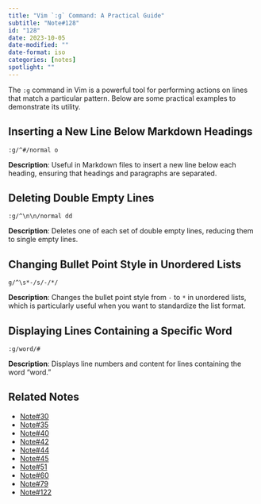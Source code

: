 ```yaml
---
title: "Vim `:g` Command: A Practical Guide"
subtitle: "Note#128"
id: "128"
date: 2023-10-05
date-modified: ""
date-format: iso
categories: [notes]
spotlight: ""
---
```

The `:g` command in Vim is a powerful tool for performing actions on lines that match a particular pattern. Below are some practical examples to demonstrate its utility.

## Inserting a New Line Below Markdown Headings

```vim
:g/^#/normal o
```

**Description**: Useful in Markdown files to insert a new line below each heading, ensuring that headings and paragraphs are separated.

## Deleting Double Empty Lines

```vim
:g/^\n\n/normal dd
```

**Description**: Deletes one of each set of double empty lines, reducing them to single empty lines.

## Changing Bullet Point Style in Unordered Lists

```vim
g/^\s*-/s/-/*/
```

**Description**: Changes the bullet point style from `-` to `*` in unordered lists, which is particularly useful when you want to standardize the list format.

## Displaying Lines Containing a Specific Word

```vim
:g/word/#
```

**Description**: Displays line numbers and content for lines containing the word "word."

## Related Notes

* [Note#30](/notes/30/)
* [Note#35](/notes/35/)
* [Note#40](/notes/40/)
* [Note#42](/notes/42/)
* [Note#44](/notes/44/)
* [Note#45](/notes/45/)
* [Note#51](/notes/51/)
* [Note#60](/notes/60/)
* [Note#79](/notes/79/)
* [Note#122](/notes/122/)

